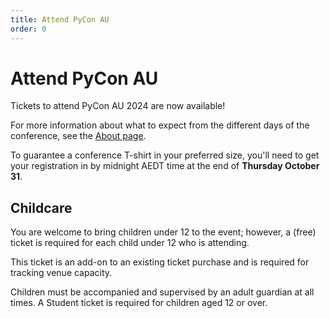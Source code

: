 ```yaml
---
title: Attend PyCon AU
order: 0
---
```



# Attend PyCon AU

Tickets to attend PyCon AU 2024 are now available!

<PurchaseButton />

For more information about what to expect from the different days of the conference, see the [About page](/about/).

To guarantee a conference T-shirt in your preferred size, you'll need to get your registration in by midnight AEDT time at the end of **Thursday October 31**.

## Childcare

You are welcome to bring children under 12 to the event; however, a (free) ticket is required for each child under 12 who is attending. 

This ticket is an add-on to an existing ticket purchase and is required for tracking venue capacity. 

Children must be accompanied and supervised by an adult guardian at all times. A Student ticket is required for children aged 12 or over.

